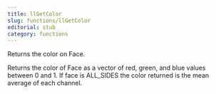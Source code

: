 ```yaml
---
title: llGetColor
slug: functions/llGetColor
editorial: stub
category: functions
---
```


<LSLFunction name="llGetColor"/>

Returns the color on Face.

Returns the color of Face as a vector of red, green, and blue values between 0 and 1. If face is ALL_SIDES the color returned is the mean average of each channel.
